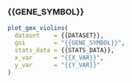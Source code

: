 
### {{GENE_SYMBOL}}

```r
plot_gex_violins(
  dataset    = {{DATASET}},
  goi        = "{{GENE_SYMBOL}}",
  stats_data = {{STATS_DATA}},
  x_var      = "{{X_VAR}}",
  y_var      = "{{Y_VAR}}"
)
```
